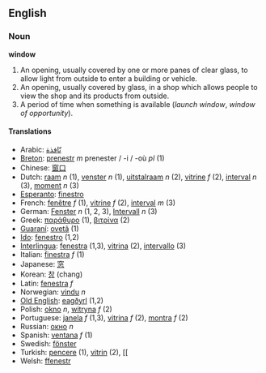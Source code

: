 == English ==
=== Noun ===
'''window'''

# An opening, usually covered by one or more panes of clear glass, to allow light from outside to enter a building or vehicle.
# An opening, usually covered by glass, in a shop which allows people to view the shop and its products from outside.
# A period of time when something is available (''launch window'', ''window of opportunity'').

==== Translations ====
*Arabic: [[نّافذة]]
*[[Breton]]: [[prenestr]] ''m'' prenester / -i / -où ''pl'' (1)
*Chinese: [[窗口]]
*Dutch: [[raam]] ''n'' (1), [[venster]] ''n'' (1), [[uitstalraam]] ''n'' (2), [[vitrine]] ''f'' (2), [[interval]] ''n'' (3), [[moment]] ''n'' (3)
*[[Esperanto]]: [[finestro]]
*French: [[fenêtre]] ''f'' (1), [[vitrine]] ''f'' (2), [[interval]] ''m'' (3)
*German: [[Fenster]] ''n'' (1, 2, 3), [[Intervall]] ''n'' (3)
*Greek: [[παράθυρο]] (1), [[βιτρίνα]] (2)
*[[Guaraní]]: [[ovetã]] (1)
*[[Ido]]: [[fenestro]] (1,2)
*[[Interlingua]]: [[fenestra]] (1,3), [[vitrina]] (2), [[intervallo]] (3)
*Italian: [[finestra]] ''f'' (1)
*Japanese: [[窓]]
*Korean: [[창]] (chang)
*Latin: [[fenestra]] ''f''
*Norwegian: [[vindu]] ''n''
*[[Old English]]: [[eagðyrl]] (1,2)
*Polish: [[okno]] ''n'', [[witryna]] ''f'' (2)
*Portuguese: [[janela]] ''f'' (1,3), [[vitrina]] ''f'' (2), [[montra]] ''f'' (2)
*Russian: [[окно]] ''n''
*Spanish: [[ventana]] ''f'' (1)
*Swedish: [[fönster]]
*Turkish: [[pencere]] (1), [[vitrin]] (2), [[
*Welsh: [[ffenestr]]